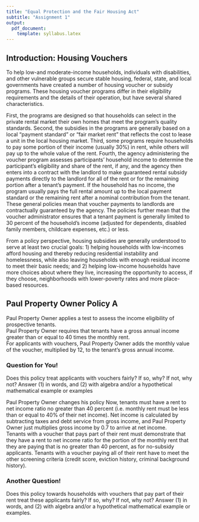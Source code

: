 ```yaml
---
title: "Equal Protection and the Fair Housing Act"
subtitle: "Assignment 1"
output: 
  pdf_document: 
    template: syllabus.latex
---
```


## Introduction: Housing Vouchers

To help low-and moderate-income households, individuals with disabilities, and other vulnerable groups secure stable housing, federal, state, and local governments have created a number of housing voucher or subsidy programs.  These housing voucher programs differ in their eligibility requirements and the details of their operation, but have several shared characteristics.

First, the programs are designed so that households can select in the private rental market their own homes that meet the program’s quality standards.  Second, the subsidies in the programs are generally based on a local “payment standard” or “fair market rent” that reflects the cost to lease a unit in the local housing market.   Third, some programs require households to pay some portion of their income (usually 30%) in rent, while others will pay up to the whole value of the rent.  Fourth, the agency administering the voucher program assesses participants’ household income to determine the participant’s eligibility and share of the rent, if any, and the agency then enters into a contract with the landlord to make guaranteed rental subsidy payments directly to the landlord for all of the rent or for the remaining portion after a tenant’s payment.   If the household has no income, the program usually pays the full rental amount up to the local payment standard or the remaining rent after a nominal contribution from the tenant.   These general policies mean that voucher payments to landlords are contractually guaranteed by the agency.  The policies further mean that the voucher administrator ensures that a tenant payment is generally limited to 30 percent of the household’s income (adjusted for dependents, disabled family members, childcare expenses, etc.) or less. 

From a policy perspective, housing subsidies are generally understood to serve at least two crucial goals: 1) helping households with low-incomes afford housing and thereby reducing residential instability and homelessness, while also leaving households with enough residual income to meet their basic needs; and 2) helping low-income households have more choices about where they live, increasing the opportunity to access, if they choose, neighborhoods with lower-poverty rates and more place-based resources.

## Paul Property Owner Policy A
Paul Property Owner applies a test to assess the income eligibility of prospective tenants.  
Paul Property Owner requires that tenants have a gross annual income greater than or equal to 40 times the monthly rent.  
For applicants with vouchers, Paul Property Owner adds the monthly value of the voucher, multiplied by 12, to the tenant’s gross annual income. 

### Question for You!

Does this policy treat applicants with vouchers fairly?  If so, why?  If not, why not?  Answer (1) in words, and (2) with algebra and/or a hypothetical mathematical example or examples

Paul Property Owner changes his policy 
Now, tenants must have a rent to net income ratio no greater than 40 percent (i.e. monthly rent must be less than or equal to 40% of their net income). Net income is calculated by  subtracting taxes and debt service from gross income, and Paul Property Owner just multiplies gross income by 0.7 to arrive at net income.  
Tenants with a voucher that pays part of their rent must demonstrate that they have a rent to net income ratio for the portion of the monthly rent that they are paying that is no greater than 40 percent, as for no-subsidy applicants.  Tenants with a voucher paying all of their rent have to meet the other screening criteria (credit score, eviction history, criminal background history).

### Another Question!

Does this policy towards households with vouchers that pay part of their rent treat these applicants fairly?  If so, why?  If not, why not?  Answer (1) in words, and (2) with algebra and/or a hypothetical mathematical example or examples.